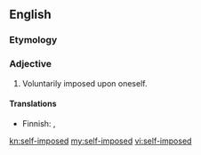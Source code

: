 ==English==

===Etymology===
{{prefix|self|imposed}}

===Adjective===
{{en-adj|-|pos=[[self]]-[[imposed]]}}

# Voluntarily imposed upon oneself.

====Translations====
{{trans-top|voluntarily imposed upon oneself}}
* Finnish: {{t-|fi|itse aiheutettu}}, {{t-|fi|oma-aloitteinen}}
{{trans-mid}}
{{trans-bottom}}

[[kn:self-imposed]]
[[my:self-imposed]]
[[vi:self-imposed]]